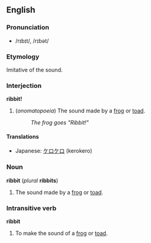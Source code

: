 ==English==
===Pronunciation===
*/rɪbɪt/, /rɪbət/

===Etymology===
Imitative of the sound.

===Interjection===
'''ribbit!'''

#(''onomatopoeia'') The sound made by a [[frog]] or [[toad]].
#:''The frog goes "Ribbit!"''

====Translations====
*Japanese: [[ケロケロ]] (kerokero)

===Noun===
'''ribbit''' (''plural'' '''ribbits''')

#The sound made by a [[frog]] or [[toad]].

===Intransitive verb===
'''ribbit''' <!--do the inflected forms have a double 't'?-->

#To make the sound of a [[frog]] or [[toad]].